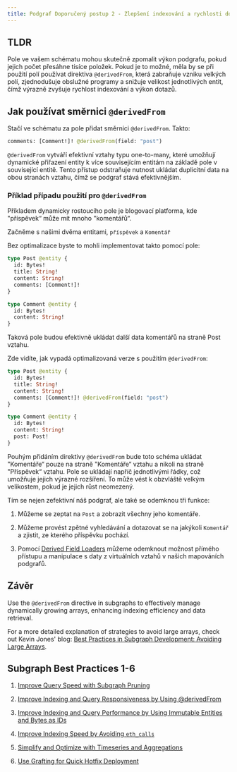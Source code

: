 ```yaml
---
title: Podgraf Doporučený postup 2 - Zlepšení indexování a rychlosti dotazů pomocí @derivedFrom
---
```


## TLDR

Pole ve vašem schématu mohou skutečně zpomalit výkon podgrafu, pokud jejich počet přesáhne tisíce položek. Pokud je to možné, měla by se při použití polí používat direktiva `@derivedFrom`, která zabraňuje vzniku velkých polí, zjednodušuje obslužné programy a snižuje velikost jednotlivých entit, čímž výrazně zvyšuje rychlost indexování a výkon dotazů.

## Jak používat směrnici `@derivedFrom`

Stačí ve schématu za pole přidat směrnici `@derivedFrom`. Takto:

```graphql
comments: [Comment!]! @derivedFrom(field: "post")
```

`@derivedFrom` vytváří efektivní vztahy typu one-to-many, které umožňují dynamické přiřazení entity k více souvisejícím entitám na základě pole v související entitě. Tento přístup odstraňuje nutnost ukládat duplicitní data na obou stranách vztahu, čímž se podgraf stává efektivnějším.

### Příklad případu použití pro `@derivedFrom`

Příkladem dynamicky rostoucího pole je blogovací platforma, kde "příspěvek“ může mít mnoho "komentářů“.

Začněme s našimi dvěma entitami, `příspěvek` a `Komentář`

Bez optimalizace byste to mohli implementovat takto pomocí pole:

```graphql
type Post @entity {
  id: Bytes!
  title: String!
  content: String!
  comments: [Comment!]!
}

type Comment @entity {
  id: Bytes!
  content: String!
}
```

Taková pole budou efektivně ukládat další data komentářů na straně Post vztahu.

Zde vidíte, jak vypadá optimalizovaná verze s použitím `@derivedFrom`:

```graphql
type Post @entity {
  id: Bytes!
  title: String!
  content: String!
  comments: [Comment!]! @derivedFrom(field: "post")
}

type Comment @entity {
  id: Bytes!
  content: String!
  post: Post!
}
```

Pouhým přidáním direktivy `@derivedFrom` bude toto schéma ukládat "Komentáře“ pouze na straně "Komentáře“ vztahu a nikoli na straně "Příspěvek“ vztahu. Pole se ukládají napříč jednotlivými řádky, což umožňuje jejich výrazné rozšíření. To může vést k obzvláště velkým velikostem, pokud je jejich růst neomezený.

Tím se nejen zefektivní náš podgraf, ale také se odemknou tři funkce:

1. Můžeme se zeptat na `Post` a zobrazit všechny jeho komentáře.

2. Můžeme provést zpětné vyhledávání a dotazovat se na jakýkoli `Komentář` a zjistit, ze kterého příspěvku pochází.

3. Pomocí [Derived Field Loaders](/developing/graph-ts/api/#looking-up-derived-entities) můžeme odemknout možnost přímého přístupu a manipulace s daty z virtuálních vztahů v našich mapováních podgrafů.

## Závěr

Use the `@derivedFrom` directive in subgraphs to effectively manage dynamically growing arrays, enhancing indexing efficiency and data retrieval.

For a more detailed explanation of strategies to avoid large arrays, check out Kevin Jones' blog: [Best Practices in Subgraph Development: Avoiding Large Arrays](https://thegraph.com/blog/improve-subgraph-performance-avoiding-large-arrays/).

## Subgraph Best Practices 1-6

1. [Improve Query Speed with Subgraph Pruning](/cookbook/pruning/)

2. [Improve Indexing and Query Responsiveness by Using @derivedFrom](/cookbook/derivedfrom/)

3. [Improve Indexing and Query Performance by Using Immutable Entities and Bytes as IDs](/cookbook/immutable-entities-bytes-as-ids/)

4. [Improve Indexing Speed by Avoiding `eth_calls`](/cookbook/avoid-eth-calls/)

5. [Simplify and Optimize with Timeseries and Aggregations](/cookbook/timeseries/)

6. [Use Grafting for Quick Hotfix Deployment](/cookbook/grafting-hotfix/)
